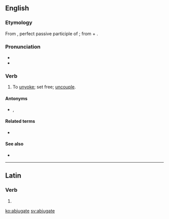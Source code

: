 ==English==

===Etymology===
From {{etyl|la|en}} {{m|la|abiugātus}}, perfect passive participle of {{m|la|abiugō||remove, separate from}}; from {{m|la|ab-||away from}} + {{m|la|iugō||bind, connect}}.

===Pronunciation===
* {{IPA|/ˈæb.dʒə.ɡeɪt/|lang=en}}
* {{hyphenation|ab|ju|gate|lang=en}}

===Verb===
{{en-verb|abjugat}}

# {{label|en|obsolete|transitive}} To [[unyoke]]; set free; [[uncouple]].

====Antonyms====
* {{l|en|adjugate}}, {{l|en|subjugate}}

====Related terms====
* {{l|en|abjugation}}

====See also====
* {{l|en|abrogate}}

----

==Latin==

===Verb===
{{la-verb-form|abjugāte}}

# {{inflection of|abjugō||2|p|pres|actv|impr|lang=la}}

[[ko:abjugate]]
[[sv:abjugate]]